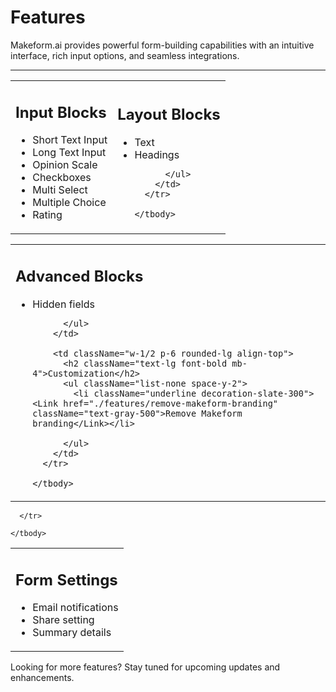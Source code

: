 
# Features

Makeform.ai provides powerful form-building capabilities with an intuitive interface, rich input options, and seamless integrations.

---

<div className="w-full">
  <table className="w-full border-separate border-spacing-y-5">
    <tbody>
      <tr>
        <td className="w-1/2 p-6 rounded-lg align-top">
          <h2 className="text-lg font-bold mb-4"> Input Blocks</h2>
          <ul className="list-none space-y-2">
            <li className="underline decoration-slate-300"> <Link href="./features/short-text-input" className="text-gray-500">Short Text Input</Link></li>
            <li className="underline decoration-slate-300"> <Link href="./features/long-text-input" className="text-gray-500">Long Text Input</Link></li>
            <li className="underline decoration-slate-300"> <Link href="./features/opinion-scale" className="text-gray-500">Opinion Scale</Link></li>
            <li className="underline decoration-slate-300"> <Link href="./features/checkboxes" className="text-gray-500">Checkboxes</Link></li>
            <li className="underline decoration-slate-300"> <Link href="./features/multi-select" className="text-gray-500">Multi Select</Link></li>
            <li className="underline decoration-slate-300"> <Link href="./features/multiple-choice" className="text-gray-500">Multiple Choice</Link></li>
            <li className="underline decoration-slate-300"> <Link href="./features/rating" className="text-gray-500">Rating</Link></li>
          </ul>
        </td>
        <td className="w-1/2 p-6 rounded-lg align-top">
          <h2 className="text-lg font-bold mb-4"> Layout Blocks</h2>
          <ul className="list-none space-y-2">
            <li className="underline decoration-slate-300"> <Link href="./features/text" className="text-gray-500">Text</Link></li>
            <li className="underline decoration-slate-300"> <Link href="./features/headings" className="text-gray-500">Headings</Link></li>
            
          </ul>
        </td>
      </tr>

    </tbody>

  </table>
</div>

<div className="w-full">
  <table className="w-full border-separate border-spacing-y-5">
    <tbody>
      <tr>
        <td className="w-1/2 p-6 rounded-lg align-top">
          <h2 className="text-lg font-bold mb-4">Advanced Blocks</h2>
          <ul className="list-none space-y-2">
            <li className="underline decoration-slate-300"> <Link href="./features/hidden-fields" className="text-gray-500">Hidden fields</Link></li>
            
          </ul>
        </td>

        <td className="w-1/2 p-6 rounded-lg align-top">
          <h2 className="text-lg font-bold mb-4">Customization</h2>
          <ul className="list-none space-y-2">
            <li className="underline decoration-slate-300"> <Link href="./features/remove-makeform-branding" className="text-gray-500">Remove Makeform branding</Link></li>

          </ul>
        </td>
      </tr>

    </tbody>

  </table>
</div>

<div className="w-full">
  <table className="w-full border-separate border-spacing-y-5">
    <tbody>
      <tr>
        <td className="w-1/2 p-6 rounded-lg align-top">
          <h2 className="text-lg font-bold mb-4">Form Settings</h2>
          <ul className="list-none space-y-2">
            <li className="underline decoration-slate-300"> <Link href="./features/email-notifications" className="text-gray-500">Email notifications</Link></li>
            <li className="underline decoration-slate-300"> <Link href="./features/share-setting" className="text-gray-500">Share setting</Link></li>
            <li className="underline decoration-slate-300"> <Link href="./features/summary-detail" className="text-gray-500">Summary details</Link></li>
          </ul>
        </td>

      </tr>

    </tbody>

  </table>
</div>

<Callout type="info">
  Looking for more features? Stay tuned for upcoming updates and enhancements.
</Callout>
